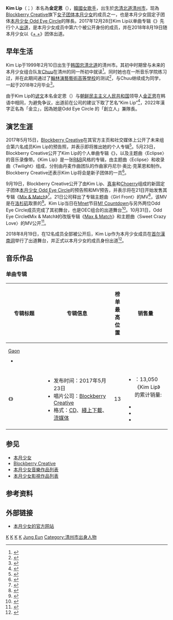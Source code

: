 {{noteTA
|G1=Music
}}
{{藝人
| 姓名 = Kim Lip
| 類型 = 女歌手
| 圖片 = Kim Lip 210802.jpg
| 圖片簡介 = 2021 TV10
| 圖片尺寸 = 
| 別名 = 
| 暱稱 = Lippie
| 原名 = 金定恩（{{lang-ko|김정은}}）<ref>{{Cite Facebook|LoonaSGrowthLog|本月少女 LOOΠΔ 女兒們的成長日誌|2017|10|15|602768230107910}}</ref>
| 羅馬拼音 = Kim Jung Eun
| 英文名 = Ashley
| 國籍 = {{KOR}}
| 出生日期 = {{birth_date_and _age|1999|2|10}}
| 出生地點 = {{KOR}}[[忠清北道|忠清北道]][[清州市|清州市]]
| 職業 = [[歌手|歌手]]
| 語言 = 
| 教育程度 = 高中毕业
| 母校 = [[翰林演藝藝術高等學校|翰林演藝藝術高等學校]]
| 音樂類型 = [[K-pop|K-pop]]、[[R&B|R&B]]
| 出道日期 = 個人：<br>{{start date and age|2017|5|23}}<br>本月少女 ODD EYE CIRCLE：<br>{{start date and age|2017|9|21}}<br>本月少女：<br>{{start date and age|2018|8|19}}
| 出道作 = 個人：《{{link-en|Kim Lip (专辑)|Kim Lip (single album)|Kim Lip}}》<br>本月少女 ODD EYE CIRCLE：《[[Mix_&_Match_(本月少女迷你專輯)|Mix & Match]]》<br>本月少女：《[[+_+|+ +]]》
| 代表作 = 
| 活躍年代 = 2017年至今
| 經紀公司 = [[Blockberry_Creative|Blockberry Creative]]
| 相關團體 = [[本月少女|本月少女]]、[[本月少女_Odd_Eye_Circle|本月少女 Odd Eye Circle]]
| 簽名 = [[File:LOONA_Kim_Lip_signature.png|150px]]
}}
{{Infobox Korean name
| hangul = 김립
| hanja = {{linktext|金|立}}
| rr = Gimnip
| mr = Kimnip
| hangulborn = {{linktext|김|정|은}}
| hanjaborn = {{linktext|金|定|恩}}
| rrborn = Gim Jeong-eun      
| mrborn = 	Kim Jŏng-ŭn
}}
'''Kim Lip'''（{{Kor|名=南|김립}}；{{bd|1999年|2月10日}}）本名為'''金定恩'''（{{kor|名=南|k=김정은|hanja=金定恩|rm= Kim Jung Eun}}），[[韓國|韓國]][[女歌手|女歌手]]，出生於[[忠清北道|忠清北道]][[清州市|清州市]]，现為[[Blockberry_Creative|Blockberry Creative]]旗下[[女子音樂團體|女子团体]][[本月少女|本月少女]]的成员之一，也是本月少女固定子团体[[本月少女_Odd_Eye_Circle|本月少女 Odd Eye Circle]]的隊長。2017年12月28日Kim Lip以单曲专辑《{{link-en|Kim Lip (专辑)|Kim Lip (single album)|Kim Lip}}》先行个人[[出道|出道]]，是本月少女成员中第六个被公开身份的成员，并在2018年8月19日随本月少女以《[[+_+|+ +]]》团体出道。

==早年生活==
Kim Lip于1999年2月10日出生于[[韩国|韩国]][[忠清北道|忠清北道]]的清州市。其初中时期曾与未来的本月少女组合队友[[Chuu|Chuu]]在清州的同一所初中就读<ref>{{cite news|title="도벽도 있었다" 이달의 소녀(LOONA) 츄 학폭 추가 폭로글 등장…김립도 가담?|url=http://www.topstarnews.net/news/articleView.html?idxno=862045|date=2021-02-23|website=Topstar News|author=Lee Chang-goo|language=ko|accessdate=2021-04-03|archive-date=2021-02-23|archive-url=https://web.archive.org/web/20210223154126/http://www.topstarnews.net/news/articleView.html?idxno=862045}}</ref>。同时她也在一所音乐学院练习过，并在此期间通过了[[翰林演藝藝術高等學校|翰林演藝藝術高等學校]]的测试<ref>{{cite web|title=2015학년도 예술고/대학 수시 합격을 축하합니다|url=http://www.chgmusic.net/xe/index.php?mid=commu_notice&page=3&document_srl=1870|accessdate=2021-04-03|website=CHG|language=ko}}</ref>，与Chuu继续成为同学，一起于2018年2月毕业<ref>{{cite news|title=빈하늘·이달의 소녀 김립-츄 졸업식…프로미스9 의리의 응원|url=http://www.xportsnews.com/?ac=article_view&entry_id=941233|date=2018-02-09|website=XSports News|author=Park Jong-mo|language=ko}}</ref>。

由于Kim Lip的[[谚文|谚文]]本名金定恩（{{lang-ko|김정은}}）与[[朝鲜民主主义人民共和国|朝鲜民主主义人民共和国]]领导人[[金正恩|金正恩]]在韩语中相同，为避免争议，出道前在公司的建议下取了艺名“Kim Lip”<ref>{{cite news|title='아이돌룸' 이달의 소녀 김립 "본명이 김정은, 회사에서 예명 권유"|url=http://www.xportsnews.com/?ac=article_view&entry_id=1045182|website=XSports News|author=Jeon A-ram|language=ko}}</ref>，2022年漢字正名為「金立」，因為她是Odd Eye Circle 的「創立人」兼隊長。

==演艺生涯==
2017年5月15日，[[Blockberry_Creative|Blockberry Creative]]在其官方主页和社交媒体上公开了未来组合第六名成员Kim Lip的预告照，并表示即将推出她的个人专辑<ref>{{cite news|title=“새로운 빌드업 소녀”…이달의 소녀, 여섯 번째 공개|url=https://sports.donga.com/3/all/20170515/84360195/1|website=体育东亚|author=Choi Yun-na|date=2017-05-15|language=ko|accessdate=2021-04-03|archive-date=2021-04-20|archive-url=https://web.archive.org/web/20210420211243/https://sports.donga.com/3/all/20170515/84360195/1}}</ref>。5月23日，Blockberry Creative公开了Kim Lip的个人单曲专辑《{{link-en|Kim Lip (专辑)|Kim Lip (single album)|Kim Lip}}》，以及主题曲〈Eclipse〉的音乐录像带。《Kim Lip》是一张[[R&B|R&B]]风格的专辑，由主题曲〈Eclipse〉和收录曲〈Twilight〉组成，分别由丹麦作曲团队{{link-en|Deekay|Deekay}}的作曲家丹尼尔·奥比·克莱恩和{{link-en|查·查·马龙|Cha Cha Malone}}制作。Blockberry Creative还表示Kim Lip将会是新子团体的一员<ref>{{cite news|title=이달의소녀 김립, 새로운 컬러 유닛의 시작 알린다|url=https://star.mbn.co.kr/view.php?&year=2017&no=342763&refer=portal|website=MBN|author=Son Jin-a|date=2017-05-23|language=ko}}</ref>。

9月19日，Blockberry Creative公开了由Kim Lip、[[真率_(本月少女)|真率]]和[[Choerry|Choerry]]组成的新固定子团体[[本月少女_Odd_Eye_Circle|本月少女 Odd Eye Circle]]的预告照和MV预告，并表示将在21日开始发售其专辑《[[Mix_&_Match_(本月少女迷你專輯)|Mix & Match]]》<ref>{{cite news|title=‘이달의 소녀 두 번째 유닛’ 오드아이써클, 21일 ‘믹스 앤 매치’ 발매|url=https://star.mbn.co.kr/view.php?year=2017&no=627492&refer=portal|website=MBN|language=ko|accessdate=2021-03-20|author=Kim Sol ji}}</ref>。21日公司释出了专辑主题曲〈Girl Front〉的MV<ref>{{cite web|last=Geum|first=Bit-na|url=https://www.sedaily.com/NewsView/1OL43B9GTB|title=이달의 소녀 유닛 오드아이써클, 오늘(21일) '걸 프론트' 뮤직비디오 공개…특급 비주얼|date=2017-09-21|publisher=Sedaily|access-date=2021-03-20|language=ko|archive-date=2021-02-04|archive-url=https://web.archive.org/web/20210204214656/https://www.sedaily.com/NewsView/1OL43B9GTB}}</ref>，该MV是在[[洛杉矶|洛杉矶]]取景的<ref>{{cite news|title=오드아이써클, 스케일부터 다르다...LA 올 로케 MV 촬영|url=https://tenasia.hankyung.com/topic/article/2017092049514|website=Ten Asia|language=ko|date=2017-09-20|accessdate=2021-03-20|author=Kim Jun Pil}}</ref>。Kim Lip当日在[[Mnet|Mnet]]节目[[M!_Countdown|M! Countdown]]与另外两位Odd Eye Circle成员完成了其初舞台，也是OEC组合的出道舞台<ref>{{cite news|title='엠카' 신인들의 반란 '이달소 오드아이써클-에이프릴 데뷔&컴백'|url=http://enews24.tving.com/news/article?nsID=1260721|website=New 24|publisher=TVING|language=ko|date=2017-09-21|accessdate=2021-04-03|author=Lee Young Ji}}</ref>。10月31日，Odd Eye Circle《Mix & Match》的改版专辑《[[Mix_&_Match_(本月少女迷你專輯)|Max & Match]]》和主题曲〈Sweet Crazy Love〉的MV公开<ref>{{cite news|title=이달의 소녀 오드아이써클, 오늘(31일) 리패키지 ‘맥스&매치’ 공개|url=https://sports.donga.com/3/all/20171031/87035027/1|website=体育东亚|language=ko|date=2017-10-31|accessdate=2021-04-03|author=Jeon Hyo Jin|archive-date=2021-04-21|archive-url=https://web.archive.org/web/20210421104415/https://sports.donga.com/3/all/20171031/87035027/1}}</ref>。

2018年8月19日，在12名成员全部被公开后，Kim Lip作为本月少女成员在[[首尔|首尔]][[漢南洞|漢南洞]]举行了出道舞台，并正式以本月少女的成员身份出道<ref>{{cite news|language=Ko|title=[다녀가요] '99억 괴물신인' 이달의 소녀 "목표는 신인상!"|url=https://www.nocutnews.co.kr/news/5017881|last=Kim|first=Hyeon-Sik|publisher=CBS nocut news|date=2018-08-20|accessdate=2021-04-03|archive-date=2018-08-21|archive-url=https://web.archive.org/web/20180821114312/http://www.nocutnews.co.kr/news/5017881}}</ref>。

==音乐作品==
{{See also|本月少女音樂作品列表}}

===单曲专辑===
{| class="wikitable plainrowheaders" style="text-align:center;" border="1"
! scope="col" rowspan="2" style="width:10em;"| 专辑标题
! scope="col" rowspan="2" style="width:18em;"| 专辑信息
! scope="col" colspan="1" | 榜单<br>最高位置
! scope="col" rowspan="2" style="width:10em;"| 销售量
|-
! scope="col" style="width:3em;font-size:90%;" | [[Gaon音乐榜|Gaon]]<br><ref>{{cite web|url=http://gaonchart.co.kr/main/section/chart/online.gaon?nationGbn=T&serviceGbn=ALL|title=Gaon Album Chart|website=Gaon Music Chart|access-date=2021-04-03|archive-date=2017-03-09|archive-url=https://web.archive.org/web/20170309051712/http://gaonchart.co.kr/main/section/chart/online.gaon?nationGbn=T&serviceGbn=ALL}}
* {{cite web|url=http://gaonchart.co.kr/main/section/chart/album.gaon?nationGbn=T&serviceGbn=&targetTime=10&hitYear=2020&termGbn=week|title=Kim Lip|date=2020-03-12|access-date=2021-04-03|archive-date=2015-02-03|archive-url=https://web.archive.org/web/20150203005818/http://gaonchart.co.kr/main/section/chart/album.gaon?nationGbn=T&serviceGbn=&targetTime=10&hitYear=2020&termGbn=week}}</ref>
|-
! scope="row" | 《{{link-en|Kim Lip (专辑)|Kim Lip (single album)|Kim Lip}}》
|
* 发布时间：2017年5月23日
* 唱片公司：[[Blockberry_Creative|Blockberry Creative]]
* 格式：[[雷射唱片|CD]]、[[數位音樂下載|綫上下載]]、[[流媒体|流媒体]]
| 13
|
* {{KOR}}：13,050<!--1,677 + 4,360 + ？ + 7,013--><ref>《Kim Lip》的累计销量:
* {{cite web|url=http://gaonchart.co.kr/main/section/chart/album.gaon?nationGbn=T&serviceGbn=&targetTime=05&hitYear=2017&termGbn=month|title=2017년 05월 Album Chart|trans-title=May 2017 Album Chart|website=Gaon Music Chart|access-date=2021-04-03|archive-date=2019-07-21|archive-url=https://web.archive.org/web/20190721095112/http://gaonchart.co.kr/main/section/chart/album.gaon?nationGbn=T&serviceGbn=&targetTime=05&hitYear=2017&termGbn=month}}
* {{cite web|url=http://gaonchart.co.kr/main/section/chart/album.gaon?nationGbn=T&serviceGbn=&targetTime=05&hitYear=2018&termGbn=month|title=2018년 05월 Album Chart|trans-title=May 2018 Album Chart|website=Gaon Music Chart|access-date=2021-04-03|archive-date=2019-08-06|archive-url=https://web.archive.org/web/20190806175540/http://gaonchart.co.kr/main/section/chart/album.gaon?nationGbn=T&serviceGbn=&targetTime=05&hitYear=2018&termGbn=month}}
* {{cite web|url=http://gaonchart.co.kr/main/section/chart/album.gaon?nationGbn=T&serviceGbn=&targetTime=04&hitYear=2020&termGbn=month|title=2020년 04월 Album Chart|trans-title=April 2020 Album Chart|website=Gaon Music Chart|access-date=2021-04-03|archive-date=2015-02-03|archive-url=https://web.archive.org/web/20150203005818/http://gaonchart.co.kr/main/section/chart/album.gaon?nationGbn=T&serviceGbn=&targetTime=04&hitYear=2020&termGbn=month}}</ref>
|}

==参见==
*[[本月少女|本月少女]]
*[[Blockberry_Creative|Blockberry Creative]]
*[[本月少女音樂作品列表|本月少女音樂作品列表]]
*[[本月少女影視作品列表|本月少女影視作品列表]]
==参考资料==
{{reflist|2}}
==外部链接==
{{Commonscat|Kim Lip}}
* [http://www.loonatheworld.com/ 本月少女的官方网站] {{Wayback|url=http://www.loonatheworld.com/ |date=20161220191433 }}
{{本月少女}}
{{Portal bar|人物|大韓民國|音乐}}
[[Category:本月少女|K]]
[[Category:韓國女歌手|K]]
[[Category:韓國流行音樂歌手|K]]
[[Category:韓語流行音樂歌手|K]]
[[Category:金姓|Jung Eun]]
[[Category:清州市出身人物|Category:清州市出身人物]]